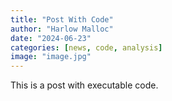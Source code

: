 ```yaml
---
title: "Post With Code"
author: "Harlow Malloc"
date: "2024-06-23"
categories: [news, code, analysis]
image: "image.jpg"
---
```


This is a post with executable code.
